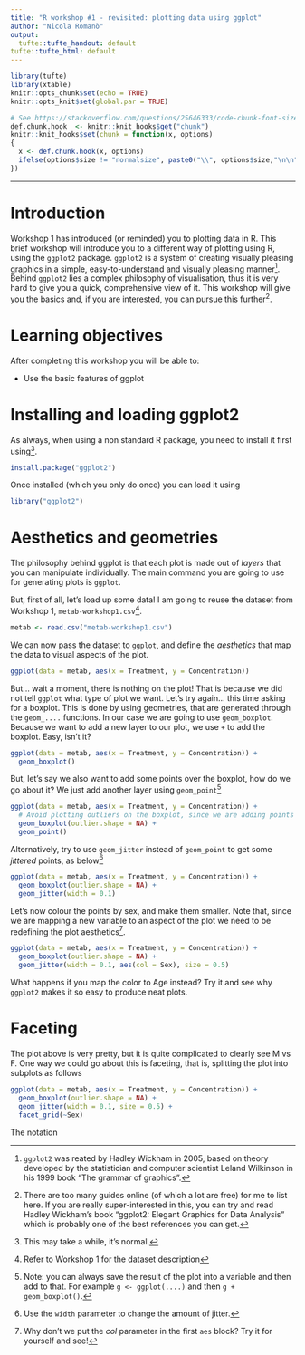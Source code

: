 ```yaml
---
title: "R workshop #1 - revisited: plotting data using ggplot"
author: "Nicola Romanò"
output: 
  tufte::tufte_handout: default
tufte::tufte_html: default
---
```

  
```r
library(tufte)
library(xtable)
knitr::opts_chunk$set(echo = TRUE)
knitr::opts_knit$set(global.par = TRUE)

# See https://stackoverflow.com/questions/25646333/code-chunk-font-size-in-rmarkdown-with-knitr-and-latex
def.chunk.hook  <- knitr::knit_hooks$get("chunk")
knitr::knit_hooks$set(chunk = function(x, options) 
{
  x <- def.chunk.hook(x, options)
  ifelse(options$size != "normalsize", paste0("\\", options$size,"\n\n", x, "\n\n\\normalsize"), x)
})
```

***

# Introduction
  
Workshop 1 has introduced (or reminded) you to plotting data in R.
This brief workshop will introduce you to a different way of plotting using R, using the `ggplot2` package. `ggplot2` is a system of creating visually pleasing graphics in a simple, easy-to-understand and visually pleasing manner^[`ggplot2` was reated by Hadley Wickham in 2005, based on theory developed by the statistician and computer scientist Leland Wilkinson in his 1999 book "The grammar of graphics".].
Behind `ggplot2` lies a complex philosophy of visualisation, thus it is very hard to give you a quick, comprehensive view of it. This workshop will give you the basics and, if you are interested, you can pursue this further^[There are too many guides online (of which a lot are free) for me to list here. If you are really super-interested in this, you can try and read Hadley Wickham's book "ggplot2: Elegant Graphics for Data Analysis" which is probably one of the best references you can get.].

# Learning objectives

After completing this workshop you will be able to:

* Use the basic features of ggplot

# Installing and loading ggplot2

As always, when using a non standard R package, you need to install it first using^[This may take a while, it's normal.].

```r
install.package("ggplot2")
```

Once installed (which you only do once) you can load it using

```r
library("ggplot2")
```

# Aesthetics and geometries

The philosophy behind ggplot is that each plot is made out of _layers_ that you can manipulate individually. The main command you are going to use for generating plots is `ggplot`.

But, first of all, let's load up some data! I am going to reuse the dataset from Workshop 1, `metab-workshop1.csv`^[Refer to Workshop 1 for the dataset description].

```r
metab <- read.csv("metab-workshop1.csv")
```

We can now pass the dataset to `ggplot`, and define the _aesthetics_ that map the data to visual aspects of the plot.

```r
ggplot(data = metab, aes(x = Treatment, y = Concentration))
```

But... wait a moment, there is nothing on the plot! That is because we did not tell `ggplot` what type of plot we want. Let's try again... this time asking for a boxplot. This is done by using geometries, that are generated through the `geom_....` functions. In our case we are going to use `geom_boxplot`. Because we want to add a new layer to our plot, we use `+` to add the boxplot. Easy, isn't it?

```r
ggplot(data = metab, aes(x = Treatment, y = Concentration)) +
  geom_boxplot()
```

But, let's say we also want to add some points over the boxplot, how do we go about it? We just add another layer using `geom_point`^[Note: you can always save the result of the plot into a variable and then add to that. For example `g <- ggplot(....)` and then `g + geom_boxplot()`.]

\newpage

```r
ggplot(data = metab, aes(x = Treatment, y = Concentration)) +
  # Avoid plotting outliers on the boxplot, since we are adding points on top
  geom_boxplot(outlier.shape = NA) + 
  geom_point()
```

Alternatively, try to use `geom_jitter` instead of `geom_point` to get some _jittered_ points, as below^[Use the `width` parameter to change the amount of jitter.]

```r
ggplot(data = metab, aes(x = Treatment, y = Concentration)) +
  geom_boxplot(outlier.shape = NA) +
  geom_jitter(width = 0.1)
```

Let's now colour the points by sex, and make them smaller. Note that, since we are mapping a new variable to an aspect of the plot we need to be redefining the plot aesthetics^[Why don't we put the _col_ parameter in the first `aes` block? Try it for yourself and see!].

```r
ggplot(data = metab, aes(x = Treatment, y = Concentration)) +
  geom_boxplot(outlier.shape = NA) + 
  geom_jitter(width = 0.1, aes(col = Sex), size = 0.5)
```

What happens if you map the color to Age instead? Try it and see why `ggplot2` makes it so easy to produce neat plots.

# Faceting

The plot above is very pretty, but it is quite complicated to clearly see M vs F. One way we could go about this is faceting, that is, splitting the plot into subplots as follows

```r
ggplot(data = metab, aes(x = Treatment, y = Concentration)) +
  geom_boxplot(outlier.shape = NA) + 
  geom_jitter(width = 0.1, size = 0.5) +
  facet_grid(~Sex)
```

The notation 